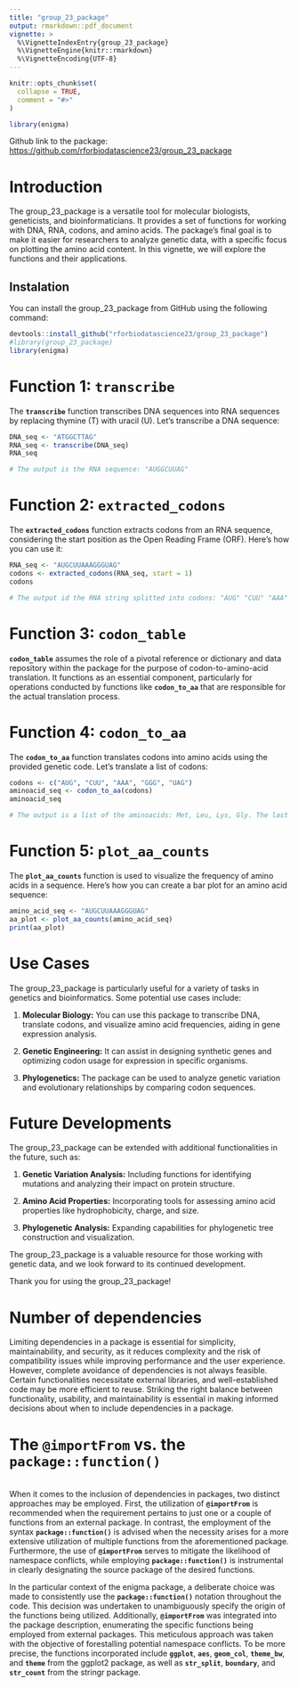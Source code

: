 ```yaml
---
title: "group_23_package"
output: rmarkdown::pdf_document
vignette: >
  %\VignetteIndexEntry{group_23_package}
  %\VignetteEngine{knitr::rmarkdown}
  %\VignetteEncoding{UTF-8}
---
```


```r
knitr::opts_chunk$set(
  collapse = TRUE,
  comment = "#>"
)
```

```r
library(enigma)
```

Github link to the package: <https://github.com/rforbiodatascience23/group_23_package>

# Introduction

The group_23_package is a versatile tool for molecular biologists, geneticists, and bioinformaticians. It provides a set of functions for working with DNA, RNA, codons, and amino acids. The package's final goal is to make it easier for researchers to analyze genetic data, with a specific focus on plotting the amino acid content. In this vignette, we will explore the functions and their applications.

## Instalation

You can install the group_23_package from GitHub using the following command:

```r
devtools::install_github("rforbiodatascience23/group_23_package")
#library(group_23_package)
library(enigma)
```

# **Function 1: `transcribe`**

The **`transcribe`** function transcribes DNA sequences into RNA sequences by replacing thymine (T) with uracil (U). Let's transcribe a DNA sequence:

```r
DNA_seq <- "ATGGCTTAG"
RNA_seq <- transcribe(DNA_seq)
RNA_seq

# The output is the RNA sequence: "AUGGCUUAG"
```

# **Function 2: `extracted_codons`**

The **`extracted_codons`** function extracts codons from an RNA sequence, considering the start position as the Open Reading Frame (ORF). Here's how you can use it:

```r
RNA_seq <- "AUGCUUAAAGGGUAG"
codons <- extracted_codons(RNA_seq, start = 1)
codons

# The output id the RNA string splitted into codons: "AUG" "CUU" "AAA" "GGG" "UAG"
```

# **Function 3: `codon_table`**

**`codon_table`** assumes the role of a pivotal reference or dictionary and data repository within the package for the purpose of codon-to-amino-acid translation. It functions as an essential component, particularly for operations conducted by functions like **`codon_to_aa`** that are responsible for the actual translation process.

# **Function 4: `codon_to_aa`**

The **`codon_to_aa`** function translates codons into amino acids using the provided genetic code. Let's translate a list of codons:

```r
codons <- c("AUG", "CUU", "AAA", "GGG", "UAG")
aminoacid_seq <- codon_to_aa(codons)
aminoacid_seq

# The output is a list of the aminoacids: Met, Leu, Lys, Gly. The last codon is the STOP codon
```

# **Function 5: `plot_aa_counts`**

The **`plot_aa_counts`** function is used to visualize the frequency of amino acids in a sequence. Here's how you can create a bar plot for an amino acid sequence:

```r
amino_acid_seq <- "AUGCUUAAAGGGUAG"
aa_plot <- plot_aa_counts(amino_acid_seq)
print(aa_plot)
```

# **Use Cases**

The group_23_package is particularly useful for a variety of tasks in genetics and bioinformatics. Some potential use cases include:

1.  **Molecular Biology:** You can use this package to transcribe DNA, translate codons, and visualize amino acid frequencies, aiding in gene expression analysis.

2.  **Genetic Engineering:** It can assist in designing synthetic genes and optimizing codon usage for expression in specific organisms.

3.  **Phylogenetics:** The package can be used to analyze genetic variation and evolutionary relationships by comparing codon sequences.

# **Future Developments**

The group_23_package can be extended with additional functionalities in the future, such as:

1.  **Genetic Variation Analysis:** Including functions for identifying mutations and analyzing their impact on protein structure.

2.  **Amino Acid Properties:** Incorporating tools for assessing amino acid properties like hydrophobicity, charge, and size.

3.  **Phylogenetic Analysis:** Expanding capabilities for phylogenetic tree construction and visualization.

The group_23_package is a valuable resource for those working with genetic data, and we look forward to its continued development.

Thank you for using the group_23_package!

# Number of dependencies

Limiting dependencies in a package is essential for simplicity, maintainability, and security, as it reduces complexity and the risk of compatibility issues while improving performance and the user experience. However, complete avoidance of dependencies is not always feasible. Certain functionalities necessitate external libraries, and well-established code may be more efficient to reuse. Striking the right balance between functionality, usability, and maintainability is essential in making informed decisions about when to include dependencies in a package.

# The **`@importFrom` vs. the `package::function()`**

\
When it comes to the inclusion of dependencies in packages, two distinct approaches may be employed. First, the utilization of **`@importFrom`** is recommended when the requirement pertains to just one or a couple of functions from an external package. In contrast, the employment of the syntax **`package::function()`** is advised when the necessity arises for a more extensive utilization of multiple functions from the aforementioned package. Furthermore, the use of **`@importFrom`** serves to mitigate the likelihood of namespace conflicts, while employing **`package::function()`** is instrumental in clearly designating the source package of the desired functions.

In the particular context of the enigma package, a deliberate choice was made to consistently use the **`package::function()`** notation throughout the code. This decision was undertaken to unambiguously specify the origin of the functions being utilized. Additionally, **`@importFrom`** was integrated into the package description, enumerating the specific functions being employed from external packages. This meticulous approach was taken with the objective of forestalling potential namespace conflicts. To be more precise, the functions incorporated include **`ggplot`**, **`aes`**, **`geom_col`**, **`theme_bw`**, and **`theme`** from the ggplot2 package, as well as **`str_split`**, **`boundary`**, and **`str_count`** from the stringr package.
